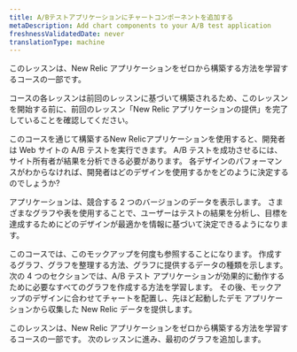 ```yaml
---
title: A/Bテストアプリケーションにチャートコンポーネントを追加する
metaDescription: Add chart components to your A/B test application
freshnessValidatedDate: never
translationType: machine
---
```


<Callout variant="tip">
  このレッスンは、New Relic アプリケーションをゼロから構築する方法を学習するコースの一部です。

  コースの各レッスンは前回のレッスンに基づいて構築されるため、このレッスンを開始する前に、前回のレッスン「New Relic アプリケーションの提供」を完了していることを確認してください。
</Callout>

このコースを通じて構築するNew Relicアプリケーションを使用すると、開発者は Web サイトの A/B テストを実行できます。 A/B テストを成功させるには、サイト所有者が結果を分析できる必要があります。 各デザインのパフォーマンスがわからなければ、開発者はどのデザインを使用するかをどのように決定するのでしょうか?

アプリケーションは、競合する 2 つのバージョンのデータを表示します。 さまざまなグラフや表を使用することで、ユーザーはテストの結果を分析し、目標を達成するためにどのデザインが最適かを情報に基づいて決定できるようになります。

このコースでは、このモックアップを何度も参照することになります。 作成するグラフ、グラフを整理する方法、グラフに提供するデータの種類を示します。 次の 4 つのセクションでは、A/B テスト アプリケーションが効果的に動作するために必要なすべてのグラフを作成する方法を学習します。 その後、モックアップのデザインに合わせてチャートを配置し、先ほど起動したデモ アプリケーションから収集した New Relic データを提供します。

<Callout variant="tip">
  このレッスンは、New Relic アプリケーションをゼロから構築する方法を学習するコースの一部です。 次のレッスンに進み、最初のグラフを追加します。
</Callout>
